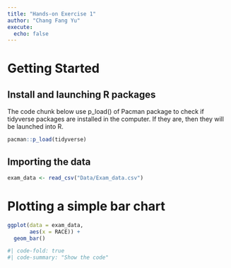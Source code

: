 ```yaml
---
title: "Hands-on Exercise 1"
author: "Chang Fang Yu"
execute:
  echo: false
---
```


# Getting Started

## Install and launching R packages

The code chunk below use p_load() of Pacman package to check if tidyverse packages are installed in the computer. If they are, then they will be launched into R.

```r
pacman::p_load(tidyverse)
```

## Importing the data

```r
exam_data <- read_csv("Data/Exam_data.csv")
```

# Plotting a simple bar chart

```r
ggplot(data = exam_data,
       aes(x = RACE)) +
  geom_bar()
```

```r
#| code-fold: true
#| code-summary: "Show the code"
```
